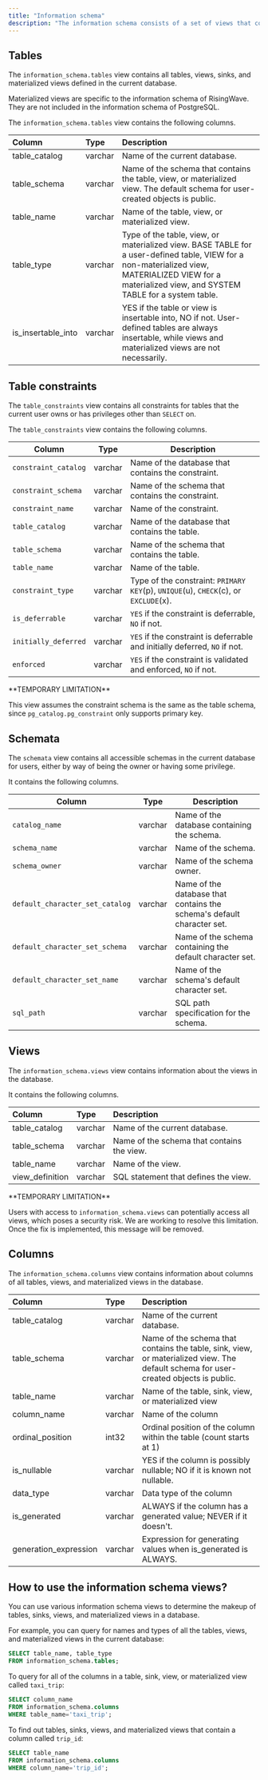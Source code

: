 ```yaml
---
title: "Information schema"
description: "The information schema consists of a set of views that contain information about the objects defined in the current database."
---
```


## Tables

The `information_schema.tables` view contains all tables, views, sinks, and materialized views defined in the current database.

<Note>
Materialized views are specific to the information schema of RisingWave. They are not included in the information schema of PostgreSQL.
</Note>

The `information_schema.tables` view contains the following columns.

| Column               | Type    | Description                                                                                                                                                                                           |
| :------------------- | :------ | :---------------------------------------------------------------------------------------------------------------------------------------------------------------------------------------------------- |
| table\_catalog       | varchar | Name of the current database.                                                                                                                                                                          |
| table\_schema        | varchar | Name of the schema that contains the table, view, or materialized view. The default schema for user-created objects is public.                                                                        |
| table\_name          | varchar | Name of the table, view, or materialized view.                                                                                                                                                         |
| table\_type          | varchar | Type of the table, view, or materialized view. BASE TABLE for a user-defined table, VIEW for a non-materialized view, MATERIALIZED VIEW for a materialized view, and SYSTEM TABLE for a system table. |
| is\_insertable\_into | varchar | YES if the table or view is insertable into, NO if not. User-defined tables are always insertable, while views and materialized views are not necessarily.

## Table constraints

The `table_constraints` view contains all constraints for tables that the current user owns or has privileges other than `SELECT` on.

The `table_constraints` view contains the following columns.

|Column|Type|Description|
|---|---|---|
| `constraint_catalog` | varchar | Name of the database that contains the constraint. |
| `constraint_schema` | varchar | Name of the schema that contains the constraint. |
| `constraint_name` | varchar | Name of the constraint. |
| `table_catalog` | varchar | Name of the database that contains the table. |
| `table_schema` | varchar | Name of the schema that contains the table. |
| `table_name` | varchar | Name of the table. |
| `constraint_type` | varchar | Type of the constraint: `PRIMARY KEY`(p), `UNIQUE`(u), `CHECK`(c), or `EXCLUDE`(x).  |
| `is_deferrable` | varchar | `YES` if the constraint is deferrable, `NO` if not. |
| `initially_deferred` | varchar | `YES` if the constraint is deferrable and initially deferred, `NO` if not. |
| `enforced` | varchar | `YES` if the constraint is validated and enforced, `NO` if not. |

<Note>
**TEMPORARY LIMITATION**

This view assumes the constraint schema is the same as the table schema, since `pg_catalog.pg_constraint` only supports primary key.

</Note>

## Schemata

The `schemata` view contains all accessible schemas in the current database for users, either by way of being the owner or having some privilege.

It contains the following columns.

|Column|Type|Description|
|---|---|---|
|`catalog_name`| varchar | Name of the database containing the schema.  |
|`schema_name`| varchar | Name of the schema. |
|`schema_owner` | varchar | Name of the schema owner.|
|`default_character_set_catalog` | varchar | Name of the database that contains the schema's default character set.|
|`default_character_set_schema`|varchar | Name of the schema containing the default character set. |
|`default_character_set_name`|varchar |Name of the schema's default character set.|
|`sql_path`|varchar | SQL path specification for the schema.|

## Views

The `information_schema.views` view contains information about the views in the database.

It contains the following columns.

| Column           | Type    | Description                               |
| :--------------- | :------ | :---------------------------------------- |
| table\_catalog   | varchar | Name of the current database.              |
| table\_schema    | varchar | Name of the schema that contains the view. |
| table\_name      | varchar | Name of the view.                          |
| view\_definition | varchar | SQL statement that defines the view.       |

<Note>
**TEMPORARY LIMITATION**

Users with access to `information_schema.views` can potentially access all views, which poses a security risk. We are working to resolve this limitation. Once the fix is implemented, this message will be removed.
</Note>

## Columns

The `information_schema.columns` view contains information about columns of all tables, views, and materialized views in the database.

| Column                 | Type    | Description                                                                                                                          |
| :--------------------- | :------ | :----------------------------------------------------------------------------------------------------------------------------------- |
| table\_catalog         | varchar | Name of the current database.                                                                                                        |
| table\_schema          | varchar | Name of the schema that contains the table, sink, view, or materialized view. The default schema for user-created objects is public. |
| table\_name            | varchar | Name of the table, sink, view, or materialized view                                                                                  |
| column\_name           | varchar | Name of the column                                                                                                                   |
| ordinal\_position      | int32   | Ordinal position of the column within the table (count starts at 1)                                                                  |
| is\_nullable           | varchar | YES if the column is possibly nullable; NO if it is known not nullable.                                                              |
| data\_type             | varchar | Data type of the column                                                                                                              |
| is\_generated          | varchar | ALWAYS if the column has a generated value; NEVER if it doesn't.                                                                     |
| generation\_expression | varchar | Expression for generating values when is\_generated is ALWAYS.                                                                       |

## How to use the information schema views?

You can use various information schema views to determine the makeup of tables, sinks, views, and materialized views in a database.

For example, you can query for names and types of all the tables, views, and materialized views in the current database:

```sql
SELECT table_name, table_type
FROM information_schema.tables;
```

To query for all of the columns in a table, sink, view, or materialized view called `taxi_trip`:

```sql
SELECT column_name
FROM information_schema.columns
WHERE table_name='taxi_trip';
```

To find out tables, sinks, views, and materialized views that contain a column called `trip_id`:

```sql
SELECT table_name
FROM information_schema.columns
WHERE column_name='trip_id';
```
